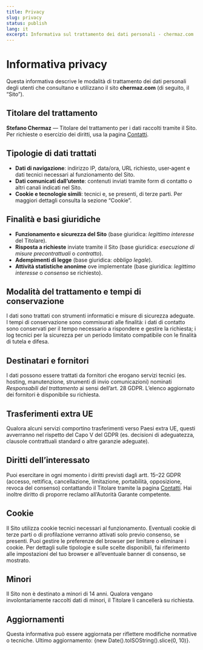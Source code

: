 ```yaml
---
title: Privacy
slug: privacy
status: publish
lang: it
excerpt: Informativa sul trattamento dei dati personali - chermaz.com
---
```


<div class="content-large">

# Informativa privacy

Questa informativa descrive le modalità di trattamento dei dati personali degli utenti che consultano e utilizzano il sito **chermaz.com** (di seguito, il “Sito”).

## Titolare del trattamento

**Stefano Chermaz** — Titolare del trattamento per i dati raccolti tramite il Sito. Per richieste o esercizio dei diritti, usa la pagina [Contatti](/it/contact/).

## Tipologie di dati trattati

- **Dati di navigazione**: indirizzo IP, data/ora, URL richiesto, user‑agent e dati tecnici necessari al funzionamento del Sito.
- **Dati comunicati dall’utente**: contenuti inviati tramite form di contatto o altri canali indicati nel Sito.
- **Cookie e tecnologie simili**: tecnici e, se presenti, di terze parti. Per maggiori dettagli consulta la sezione “Cookie”.

## Finalità e basi giuridiche

- **Funzionamento e sicurezza del Sito** (base giuridica: *legittimo interesse* del Titolare).
- **Risposta a richieste** inviate tramite il Sito (base giuridica: *esecuzione di misure precontrattuali* o *contratto*).
- **Adempimenti di legge** (base giuridica: *obbligo legale*).
- **Attività statistiche anonime** ove implementate (base giuridica: *legittimo interesse* o *consenso* se richiesto).

## Modalità del trattamento e tempi di conservazione

I dati sono trattati con strumenti informatici e misure di sicurezza adeguate. I tempi di conservazione sono commisurati alle finalità: i dati di contatto sono conservati per il tempo necessario a rispondere e gestire la richiesta; i log tecnici per la sicurezza per un periodo limitato compatibile con le finalità di tutela e difesa.

## Destinatari e fornitori

I dati possono essere trattati da fornitori che erogano servizi tecnici (es. hosting, manutenzione, strumenti di invio comunicazioni) nominati *Responsabili del trattamento* ai sensi dell’art. 28 GDPR. L’elenco aggiornato dei fornitori è disponibile su richiesta.

## Trasferimenti extra UE

Qualora alcuni servizi comportino trasferimenti verso Paesi extra UE, questi avverranno nel rispetto del Capo V del GDPR (es. decisioni di adeguatezza, clausole contrattuali standard o altre garanzie adeguate).

## Diritti dell’interessato

Puoi esercitare in ogni momento i diritti previsti dagli artt. 15–22 GDPR (accesso, rettifica, cancellazione, limitazione, portabilità, opposizione, revoca del consenso) contattando il Titolare tramite la pagina [Contatti](/it/contact/). Hai inoltre diritto di proporre reclamo all’Autorità Garante competente.

## Cookie

Il Sito utilizza cookie tecnici necessari al funzionamento. Eventuali cookie di terze parti o di profilazione verranno attivati solo previo consenso, se presenti. Puoi gestire le preferenze del browser per limitare o eliminare i cookie. Per dettagli sulle tipologie e sulle scelte disponibili, fai riferimento alle impostazioni del tuo browser e all’eventuale banner di consenso, se mostrato.

## Minori

Il Sito non è destinato a minori di 14 anni. Qualora vengano involontariamente raccolti dati di minori, il Titolare li cancellerà su richiesta.

## Aggiornamenti

Questa informativa può essere aggiornata per riflettere modifiche normative o tecniche. Ultimo aggiornamento: {new Date().toISOString().slice(0, 10)}.

</div>